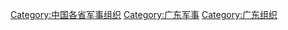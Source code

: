 [[Category:中国各省军事组织|Category:中国各省军事组织]]
[[Category:广东军事|Category:广东军事]]
[[Category:广东组织|Category:广东组织]]